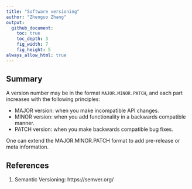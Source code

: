 ```yaml
---
title: "Software versioning"
author: "Zhenguo Zhang"
output:
  github_document:
    toc: true
    toc_depth: 3
    fig_width: 7
    fig_height: 5
always_allow_html: true
---
```


## Summary

A version number may be in the format `MAJOR.MINOR.PATCH`, and each part
increases with the following principles:

* MAJOR version: when you make incompatible API changes.
* MINOR version: when you add functionality in a backwards compatible manner.
* PATCH version: when you make backwards compatible bug fixes.

One can extend the MAJOR.MINOR.PATCH format to add pre-release or meta information.


## References

1. Semantic Versioning: https://semver.org/
